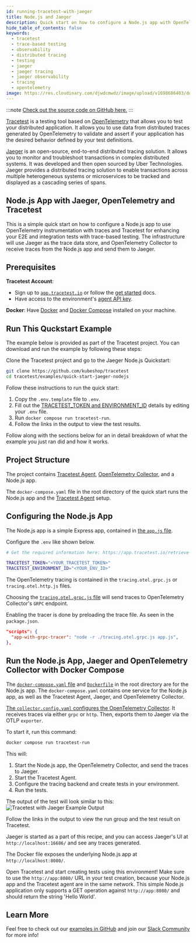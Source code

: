 ```yaml
---
id: running-tracetest-with-jaeger
title: Node.js and Jaeger
description: Quick start on how to configure a Node.js app with OpenTelemetry traces, Jaeger as a trace data store, and Tracetest for enhancing your E2E and integration tests with trace-based testing.
hide_table_of_contents: false
keywords:
  - tracetest
  - trace-based testing
  - observability
  - distributed tracing
  - testing
  - jaeger
  - jaeger tracing
  - jaeger observability
  - tracing
  - opentelemetry
image: https://res.cloudinary.com/djwdcmwdz/image/upload/v1698686403/docs/Blog_Thumbnail_14_rsvkmo.jpg
---
```


:::note
[Check out the source code on GitHub here.](https://github.com/kubeshop/tracetest/tree/main/examples/quick-start-jaeger-nodejs)
:::

[Tracetest](https://tracetest.io/) is a testing tool based on [OpenTelemetry](https://opentelemetry.io/) that allows you to test your distributed application. It allows you to use data from distributed traces generated by OpenTelemetry to validate and assert if your application has the desired behavior defined by your test definitions.

[Jaeger](https://www.jaegertracing.io/) is an open-source, end-to-end distributed tracing solution. It allows you to monitor and troubleshoot transactions in complex distributed systems. It was developed and then open sourced by Uber Technologies. Jaeger provides a distributed tracing solution to enable transactions across multiple heterogeneous systems or microservices to be tracked and displayed as a cascading series of spans.

## Node.js App with Jaeger, OpenTelemetry and Tracetest

This is a simple quick start on how to configure a Node.js app to use OpenTelemetry instrumentation with traces and Tracetest for enhancing your E2E and integration tests with trace-based testing. The infrastructure will use Jaeger as the trace data store, and OpenTelemetry Collector to receive traces from the Node.js app and send them to Jaeger.

## Prerequisites

**Tracetest Account**:

- Sign up to [`app.tracetest.io`](https://app.tracetest.io) or follow the [get started](/getting-started/overview) docs.
- Have access to the environment's [agent API key](https://app.tracetest.io/retrieve-token).

**Docker**: Have [Docker](https://docs.docker.com/get-docker/) and [Docker Compose](https://docs.docker.com/compose/install/) installed on your machine.

## Run This Quckstart Example

The example below is provided as part of the Tracetest project. You can download and run the example by following these steps:

Clone the Tracetest project and go to the Jaeger Node.js Quickstart:

```bash
git clone https://github.com/kubeshop/tracetest
cd tracetest/examples/quick-start-jaeger-nodejs
```

Follow these instructions to run the quick start:

1. Copy the `.env.template` file to `.env`.
2. Fill out the [TRACETEST_TOKEN and ENVIRONMENT_ID](https://app.tracetest.io/retrieve-token) details by editing your `.env` file.
3. Run `docker compose run tracetest-run`.
4. Follow the links in the output to view the test results.

Follow along with the sections below for an in detail breakdown of what the example you just ran did and how it works.

## Project Structure

The project contains [Tracetest Agent](/getting-started/install-agent), [OpenTelemetry Collector](https://github.com/open-telemetry/opentelemetry-collector-contrib/tree/main), and a Node.js app.

The `docker-compose.yaml` file in the root directory of the quick start runs the Node.js app and the [Tracetest Agent](/concepts/agent) setup.

## Configuring the Node.js App

The Node.js app is a simple Express app, contained in [the `app.js` file](https://github.com/kubeshop/tracetest/blob/main/examples/quick-start-jaeger-nodejs/app.js).

Configure the `.env` like shown below.

```bash
# Get the required information here: https://app.tracetest.io/retrieve-token

TRACETEST_TOKEN="<YOUR_TRACETEST_TOKEN>"
TRACETEST_ENVIRONMENT_ID="<YOUR_ENV_ID>"
```

The OpenTelemetry tracing is contained in the `tracing.otel.grpc.js` or `tracing.otel.http.js` files.

Choosing the [`tracing.otel.grpc.js` file](https://github.com/kubeshop/tracetest/blob/main/examples/quick-start-jaeger-nodejs/tracing.otel.grpc.js) will send traces to OpenTelemetry Collector's `GRPC` endpoint.

Enabling the tracer is done by preloading the trace file. As seen in the `package.json`.

```json
"scripts": {
  "app-with-grpc-tracer": "node -r ./tracing.otel.grpc.js app.js",
},
```

## Run the Node.js App, Jaeger and OpenTelemetry Collector with Docker Compose

The [`docker-compose.yaml` file](https://github.com/kubeshop/tracetest/blob/main/examples/quick-start-jaeger-nodejs/docker-compose.yaml) and [`Dockerfile`](https://github.com/kubeshop/tracetest/blob/main/examples/quick-start-jaeger-nodejs/Dockerfile) in the root directory are for the Node.js app. The `docker-compose.yaml` contains one service for the Node.js app, as well as the Tracetest Agent, Jaeger, and OpenTelemetry Collector.

[The `collector.config.yaml` configures the OpenTelemetry Collector](https://github.com/kubeshop/tracetest/blob/main/examples/quick-start-jaeger-nodejs/collector.config.yaml). It receives traces via either `grpc` or `http`. Then, exports them to Jaeger via the OTLP `exporter`.

To start it, run this command:

```bash
docker compose run tracetest-run
```

This will:
1. Start the Node.js app, the OpenTelemetry Collector, and send the traces to Jaeger.
2. Start the Tracetest Agent.
3. Configure the tracing backend and create tests in your environment.
4. Run the tests.

The output of the test will look similar to this:
![Tracetest with Jaeger Example Output](../img/tracetest-jaeger-example-output.png)

Follow the links in the output to view the run group and the test result on Tracetest.

Jaeger is started as a part of this recipe, and you can access Jaeger's UI at `http://localhost:16686/` and see any traces generated.

The Docker file exposes the underlying Node.js app at `http://localhost:8080/`.

Open Tracetest and start creating tests using this environment! Make sure to use the `http://app:8080/` URL in your test creation, because your Node.js app and the Tracetest agent are in the same network. This simple Node.js application only supports a GET operation against `http://app:8080/` and should return the string 'Hello World'.

## Learn More

Feel free to check out our [examples in GitHub](https://github.com/kubeshop/tracetest/tree/main/examples) and join our [Slack Community](https://dub.sh/tracetest-community) for more info!
